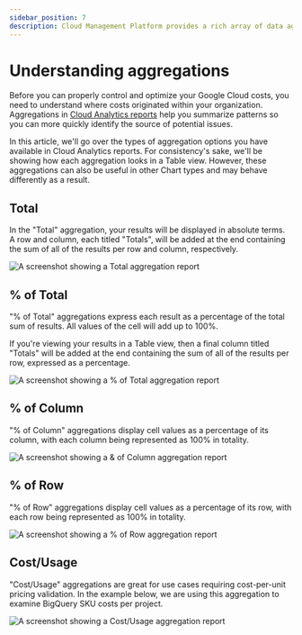 ```yaml
---
sidebar_position: 7
description: Cloud Management Platform provides a rich array of data aggregation functions, useful for various cost or spend analysis tasks.
---
```


# Understanding aggregations

Before you can properly control and optimize your Google Cloud costs, you need to understand where costs originated within your organization. Aggregations in [Cloud Analytics reports](create-cloud-report/index.mdx) help you summarize patterns so you can more quickly identify the source of potential issues.

In this article, we'll go over the types of aggregation options you have available in Cloud Analytics reports. For consistency's sake, we'll be showing how each aggregation looks in a Table view. However, these aggregations can also be useful in other Chart types and may behave differently as a result.

## Total

In the "Total" aggregation, your results will be displayed in absolute terms. A row and column, each titled "Totals", will be added at the end containing the sum of all of the results per row and column, respectively.

![A screenshot showing a Total aggregation report](../assets/png/cmp-report-aggregation-total.png)

## % of Total

"% of Total" aggregations express each result as a percentage of the total sum of results. All values of the cell will add up to 100%.

If you're viewing your results in a Table view, then a final column titled "Totals" will be added at the end containing the sum of all of the results per row, expressed as a percentage.

![A screenshot showing a % of Total aggregation report](../assets/png/cmp-report-aggregation-pct-total.png)

## % of Column

"% of Column" aggregations display cell values as a percentage of its column, with each column being represented as 100% in totality.

![A screenshot showing a & of Column aggregation report](../assets/png/cmp-report-aggregation-pct-col.png)

## % of Row

"% of Row" aggregations display cell values as a percentage of its row, with each row being represented as 100% in totality.

![A screenshot showing a % of Row aggregation report](../assets/png/cmp-report-aggregation-pct-row.png)

## Cost/Usage

"Cost/Usage" aggregations are great for use cases requiring cost-per-unit pricing validation. In the example below, we are using this aggregation to examine BigQuery SKU costs per project.

![A screenshot showing a Cost/Usage aggregation report](../assets/png/cmp-report-aggregation-unit-cost.png)
